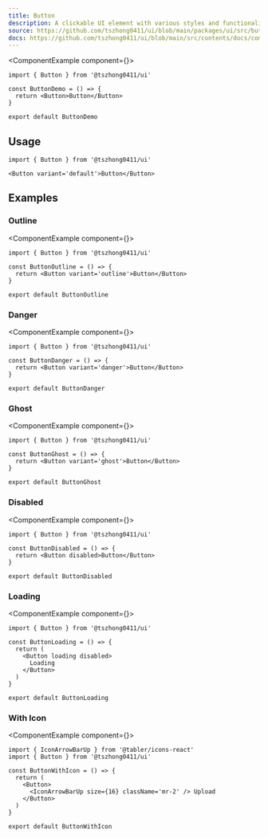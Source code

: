 ```yaml
---
title: Button
description: A clickable UI element with various styles and functionalities.
source: https://github.com/tszhong0411/ui/blob/main/packages/ui/src/button.tsx
docs: https://github.com/tszhong0411/ui/blob/main/src/contents/docs/components/button.mdx
---
```


<ComponentExample component={<ButtonDemo />}>
  ```tsx
  import { Button } from '@tszhong0411/ui'

  const ButtonDemo = () => {
    return <Button>Button</Button>
  }

  export default ButtonDemo
  ```
</ComponentExample>

## Usage

```tsx
import { Button } from '@tszhong0411/ui'
```

```tsx
<Button variant='default'>Button</Button>
```

## Examples

### Outline

<ComponentExample component={<ButtonOutline />}>
  ```tsx
  import { Button } from '@tszhong0411/ui'

  const ButtonOutline = () => {
    return <Button variant='outline'>Button</Button>
  }

  export default ButtonOutline
  ```
</ComponentExample>

### Danger

<ComponentExample component={<ButtonDanger />}>
  ```tsx
  import { Button } from '@tszhong0411/ui'

  const ButtonDanger = () => {
    return <Button variant='danger'>Button</Button>
  }

  export default ButtonDanger
  ```
</ComponentExample>

### Ghost

<ComponentExample component={<ButtonGhost />}>
  ```tsx
  import { Button } from '@tszhong0411/ui'

  const ButtonGhost = () => {
    return <Button variant='ghost'>Button</Button>
  }

  export default ButtonGhost
  ```
</ComponentExample>

### Disabled

<ComponentExample component={<ButtonDisabled />}>
  ```tsx
  import { Button } from '@tszhong0411/ui'

  const ButtonDisabled = () => {
    return <Button disabled>Button</Button>
  }

  export default ButtonDisabled
  ```
</ComponentExample>

### Loading

<ComponentExample component={<ButtonLoading />}>
  ```tsx
  import { Button } from '@tszhong0411/ui'

  const ButtonLoading = () => {
    return (
      <Button loading disabled>
        Loading
      </Button>
    )
  }

  export default ButtonLoading
  ```
</ComponentExample>

### With Icon

<ComponentExample component={<ButtonWithIcon />}>
  ```tsx
  import { IconArrowBarUp } from '@tabler/icons-react'
  import { Button } from '@tszhong0411/ui'

  const ButtonWithIcon = () => {
    return (
      <Button>
        <IconArrowBarUp size={16} className='mr-2' /> Upload
      </Button>
    )
  }

  export default ButtonWithIcon
  ```
</ComponentExample>

